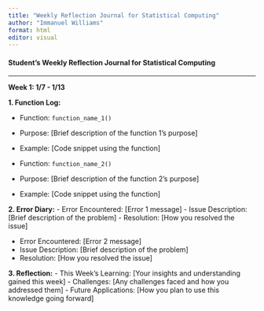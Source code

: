 ```yaml
---
title: "Weekly Reflection Journal for Statistical Computing"
author: "Immanuel Williams"
format: html
editor: visual
---
```


#### **Student's Weekly Reflection Journal for Statistical Computing**

------------------------------------------------------------------------

**Week 1: 1/7 - 1/13**

**1. Function Log:**

-   Function: `function_name_1()`

-   Purpose: \[Brief description of the function 1's purpose\]

-   Example: \[Code snippet using the function\]

-   Function: `function_name_2()`

-   Purpose: \[Brief description of the function 2's purpose\]

-   Example: \[Code snippet using the function\]

**2. Error Diary:** - Error Encountered: \[Error 1 message\] - Issue Description: \[Brief description of the problem\] - Resolution: \[How you resolved the issue\]

-   Error Encountered: \[Error 2 message\]
-   Issue Description: \[Brief description of the problem\]
-   Resolution: \[How you resolved the issue\]

**3. Reflection:** - This Week's Learning: \[Your insights and understanding gained this week\] - Challenges: \[Any challenges faced and how you addressed them\] - Future Applications: \[How you plan to use this knowledge going forward\]
